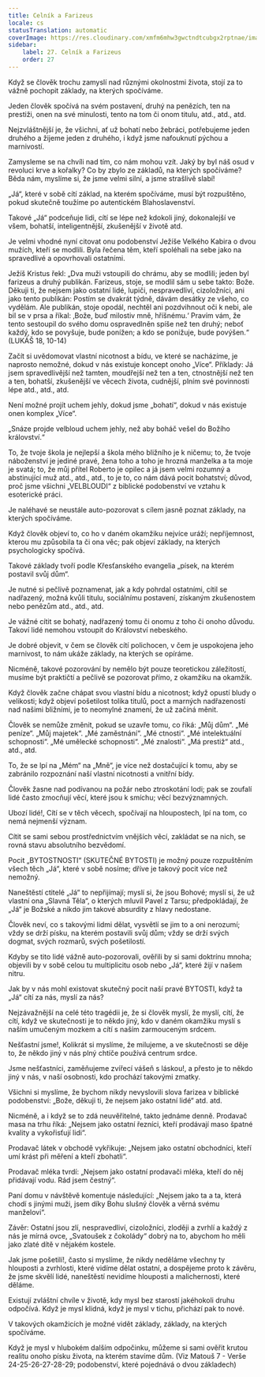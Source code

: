 ```yaml
---
title: Celník a Farizeus
locale: cs
statusTranslation: automatic
coverImage: https://res.cloudinary.com/xmfm6mhw3gwctndtcubgx2rptnae/image/upload/v1740468922/small_cover_tratado_de_psicologia_revolucionaria_a4c0dca4e0.webp
sidebar:
    label: 27. Celník a Farizeus
    order: 27
---
```

Když se člověk trochu zamyslí nad různými okolnostmi života, stojí za to vážně pochopit základy, na kterých spočíváme.

Jeden člověk spočívá na svém postavení, druhý na penězích, ten na prestiži, onen na své minulosti, tento na tom či onom titulu, atd., atd., atd.

Nejzvláštnější je, že všichni, ať už bohatí nebo žebráci, potřebujeme jeden druhého a žijeme jeden z druhého, i když jsme nafouknutí pýchou a marnivostí.

Zamysleme se na chvíli nad tím, co nám mohou vzít. Jaký by byl náš osud v revoluci krve a kořalky? Co by zbylo ze základů, na kterých spočíváme? Běda nám, myslíme si, že jsme velmi silní, a jsme strašlivě slabí!

„Já“, které v sobě cítí základ, na kterém spočíváme, musí být rozpuštěno, pokud skutečně toužíme po autentickém Blahoslavenství.

Takové „Já“ podceňuje lidi, cítí se lépe než kdokoli jiný, dokonalejší ve všem, bohatší, inteligentnější, zkušenější v životě atd.

Je velmi vhodné nyní citovat onu podobenství Ježíše Velkého Kabira o dvou mužích, kteří se modlili. Byla řečena těm, kteří spoléhali na sebe jako na spravedlivé a opovrhovali ostatními.

Ježíš Kristus řekl: „Dva muži vstoupili do chrámu, aby se modlili; jeden byl farizeus a druhý publikán. Farizeus, stoje, se modlil sám u sebe takto: Bože. Děkuji ti, že nejsem jako ostatní lidé, lupiči, nespravedliví, cizoložníci, ani jako tento publikán: Postím se dvakrát týdně, dávám desátky ze všeho, co vydělám. Ale publikán, stoje opodál, nechtěl ani pozdvihnout oči k nebi, ale bil se v prsa a říkal: ‚Bože, buď milostiv mně, hříšnému.‘ Pravím vám, že tento sestoupil do svého domu ospravedlněn spíše než ten druhý; neboť každý, kdo se povyšuje, bude ponížen; a kdo se ponižuje, bude povýšen.“ (LUKÁŠ 18, 10-14)

Začít si uvědomovat vlastní nicotnost a bídu, ve které se nacházíme, je naprosto nemožné, dokud v nás existuje koncept onoho „Více“. Příklady: Já jsem spravedlivější než tamten, moudřejší než ten a ten, ctnostnější než ten a ten, bohatší, zkušenější ve věcech života, cudnější, plním své povinnosti lépe atd., atd., atd.

Není možné projít uchem jehly, dokud jsme „bohatí“, dokud v nás existuje onen komplex „Více“.

„Snáze projde velbloud uchem jehly, než aby boháč vešel do Božího království.“

To, že tvoje škola je nejlepší a škola mého bližního je k ničemu; to, že tvoje náboženství je jediné pravé, žena toho a toho je hrozná manželka a ta moje je svatá; to, že můj přítel Roberto je opilec a já jsem velmi rozumný a abstinující muž atd., atd., atd., to je to, co nám dává pocit bohatství; důvod, proč jsme všichni „VELBLOUDI“ z biblické podobenství ve vztahu k esoterické práci.

Je naléhavé se neustále auto-pozorovat s cílem jasně poznat základy, na kterých spočíváme.

Když člověk objeví to, co ho v daném okamžiku nejvíce uráží; nepříjemnost, kterou mu způsobila ta či ona věc; pak objeví základy, na kterých psychologicky spočívá.

Takové základy tvoří podle Křesťanského evangelia „písek, na kterém postavil svůj dům“.

Je nutné si pečlivě poznamenat, jak a kdy pohrdal ostatními, cítil se nadřazený, možná kvůli titulu, sociálnímu postavení, získaným zkušenostem nebo penězům atd., atd., atd.

Je vážné cítit se bohatý, nadřazený tomu či onomu z toho či onoho důvodu. Takoví lidé nemohou vstoupit do Království nebeského.

Je dobré objevit, v čem se člověk cítí polichocen, v čem je uspokojena jeho marnivost, to nám ukáže základy, na kterých se opíráme.

Nicméně, takové pozorování by nemělo být pouze teoretickou záležitostí, musíme být praktičtí a pečlivě se pozorovat přímo, z okamžiku na okamžik.

Když člověk začne chápat svou vlastní bídu a nicotnost; když opustí bludy o velikosti; když objeví pošetilost tolika titulů, poct a marných nadřazeností nad našimi bližními, je to neomylné znamení, že už začíná měnit.

Člověk se nemůže změnit, pokud se uzavře tomu, co říká: „Můj dům“. „Mé peníze“. „Můj majetek“. „Mé zaměstnání“. „Mé ctnosti“. „Mé intelektuální schopnosti“. „Mé umělecké schopnosti“. „Mé znalosti“. „Má prestiž“ atd., atd., atd.

To, že se lpí na „Mém“ na „Mně“, je více než dostačující k tomu, aby se zabránilo rozpoznání naší vlastní nicotnosti a vnitřní bídy.

Člověk žasne nad podívanou na požár nebo ztroskotání lodi; pak se zoufalí lidé často zmocňují věcí, které jsou k smíchu; věcí bezvýznamných.

Ubozí lidé!, Cítí se v těch věcech, spočívají na hloupostech, lpí na tom, co nemá nejmenší význam.

Cítit se sami sebou prostřednictvím vnějších věcí, zakládat se na nich, se rovná stavu absolutního bezvědomí.

Pocit „BYTOSTNOSTI“ (SKUTEČNÉ BYTOSTI) je možný pouze rozpuštěním všech těch „Já“, které v sobě nosíme; dříve je takový pocit více než nemožný.

Naneštěstí ctitelé „Já“ to nepřijímají; myslí si, že jsou Bohové; myslí si, že už vlastní ona „Slavná Těla“, o kterých mluvil Pavel z Tarsu; předpokládají, že „Já“ je Božské a nikdo jim takové absurdity z hlavy nedostane.

Člověk neví, co s takovými lidmi dělat, vysvětlí se jim to a oni nerozumí; vždy se drží písku, na kterém postavili svůj dům; vždy se drží svých dogmat, svých rozmarů, svých pošetilostí.

Kdyby se tito lidé vážně auto-pozorovali, ověřili by si sami doktrínu mnoha; objevili by v sobě celou tu multiplicitu osob nebo „Já“, které žijí v našem nitru.

Jak by v nás mohl existovat skutečný pocit naší pravé BYTOSTI, když ta „Já“ cítí za nás, myslí za nás?

Nejzávažnější na celé této tragédii je, že si člověk myslí, že myslí, cítí, že cítí, když ve skutečnosti je to někdo jiný, kdo v daném okamžiku myslí s naším umučeným mozkem a cítí s naším zarmouceným srdcem.

Nešťastní jsme!, Kolikrát si myslíme, že milujeme, a ve skutečnosti se děje to, že někdo jiný v nás plný chtíče používá centrum srdce.

Jsme nešťastníci, zaměňujeme zvířecí vášeň s láskou!, a přesto je to někdo jiný v nás, v naší osobnosti, kdo prochází takovými zmatky.

Všichni si myslíme, že bychom nikdy nevyslovili slova farizea v biblické podobenství: „Bože, děkuji ti, že nejsem jako ostatní lidé“ atd. atd.

Nicméně, a i když se to zdá neuvěřitelné, takto jednáme denně. Prodavač masa na trhu říká: „Nejsem jako ostatní řezníci, kteří prodávají maso špatné kvality a vykořisťují lidi“.

Prodavač látek v obchodě vykřikuje: „Nejsem jako ostatní obchodníci, kteří umí krást při měření a kteří zbohatli“.

Prodavač mléka tvrdí: „Nejsem jako ostatní prodavači mléka, kteří do něj přidávají vodu. Rád jsem čestný“.

Paní domu v návštěvě komentuje následující: „Nejsem jako ta a ta, která chodí s jinými muži, jsem díky Bohu slušný člověk a věrná svému manželovi“.

Závěr: Ostatní jsou zlí, nespravedliví, cizoložníci, zloději a zvrhlí a každý z nás je mírná ovce, „Svatoušek z čokolády“ dobrý na to, abychom ho měli jako zlaté dítě v nějakém kostele.

Jak jsme pošetilí!, často si myslíme, že nikdy neděláme všechny ty hlouposti a zvrhlosti, které vidíme dělat ostatní, a dospějeme proto k závěru, že jsme skvělí lidé, naneštěstí nevidíme hlouposti a malichernosti, které děláme.

Existují zvláštní chvíle v životě, kdy mysl bez starostí jakéhokoli druhu odpočívá. Když je mysl klidná, když je mysl v tichu, přichází pak to nové.

V takových okamžicích je možné vidět základy, základy, na kterých spočíváme.

Když je mysl v hlubokém dalším odpočinku, můžeme si sami ověřit krutou realitu onoho písku života, na kterém stavíme dům. (Viz Matouš 7 - Verše 24-25-26-27-28-29; podobenství, které pojednává o dvou základech)

